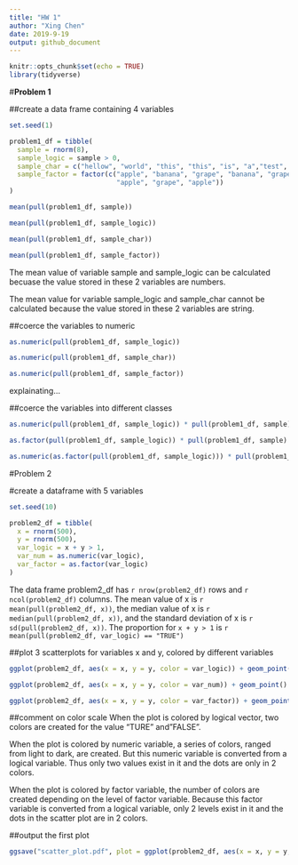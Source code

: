 ```yaml
---
title: "HW 1"
author: "Xing Chen"
date: 2019-9-19
output: github_document
---
```


```r
knitr::opts_chunk$set(echo = TRUE)
library(tidyverse)
```


#**Problem 1**

##create a data frame containing 4 variables

```r
set.seed(1)

problem1_df = tibble(
  sample = rnorm(8),
  sample_logic = sample > 0,
  sample_char = c("hellow", "world", "this", "this", "is", "a","test", "!"),
  sample_factor = factor(c("apple", "banana", "grape", "banana", "grape",
                           "apple", "grape", "apple"))
)

mean(pull(problem1_df, sample))

mean(pull(problem1_df, sample_logic))

mean(pull(problem1_df, sample_char))

mean(pull(problem1_df, sample_factor))
```

The mean value of variable sample and sample_logic can be calculated becuase the value stored in these 2 variables are numbers.

The mean value for variable sample_logic and sample_char cannot be calculated because the value  stored in these 2 variables are string. 

##coerce the variables to numeric

```r
as.numeric(pull(problem1_df, sample_logic))

as.numeric(pull(problem1_df, sample_char))

as.numeric(pull(problem1_df, sample_factor))
```

explainating...

##coerce the variables into different classes

```r
as.numeric(pull(problem1_df, sample_logic)) * pull(problem1_df, sample)

as.factor(pull(problem1_df, sample_logic)) * pull(problem1_df, sample)

as.numeric(as.factor(pull(problem1_df, sample_logic))) * pull(problem1_df, sample)
```

#Problem 2

#create a dataframe with 5 variables
```r
set.seed(10)

problem2_df = tibble(
  x = rnorm(500),
  y = rnorm(500),
  var_logic = x + y > 1,
  var_num = as.numeric(var_logic),
  var_factor = as.factor(var_logic)
)
```

 The data frame problem2_df has `r nrow(problem2_df)` rows and 
`r ncol(problem2_df)` columns. 
The mean value of x is `r mean(pull(problem2_df, x))`, the median value of x is `r median(pull(problem2_df, x))`, and the standard deviation of x is `r sd(pull(problem2_df, x))`. The proportion for `x + y > 1` is `r mean(pull(problem2_df, var_logic) == "TRUE")`

##plot 3 scatterplots for variables x and y, colored by different variables
```r
ggplot(problem2_df, aes(x = x, y = y, color = var_logic)) + geom_point()

ggplot(problem2_df, aes(x = x, y = y, color = var_num)) + geom_point()

ggplot(problem2_df, aes(x = x, y = y, color = var_factor)) + geom_point()
```

##comment on color scale
When the plot is colored by logical vector, two colors are created for the value "TURE" and"FALSE". 

When the plot is colored by numeric variable, a series of colors, ranged from light to dark, are created. But this numeric variable is converted from a logical variable. Thus only two values exist in it and the dots are only in 2 colors.

When the plot is colored by factor variable, the number of colors are created depending on the level of factor variable. Because this factor variable is converted from a logical variable, only 2 levels exist in it and the dots in the scatter plot are in 2 colors.

##output the first plot
```r
ggsave("scatter_plot.pdf", plot = ggplot(problem2_df, aes(x = x, y = y, color = var_logic)) + geom_point())
```
